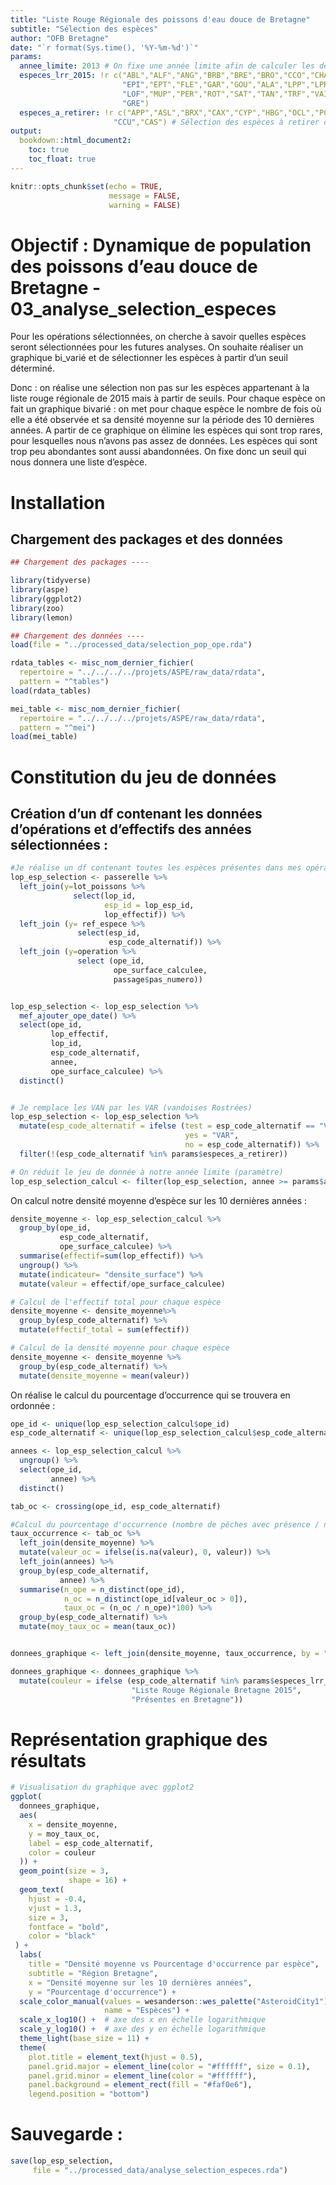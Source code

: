 ```yaml
---
title: "Liste Rouge Régionale des poissons d'eau douce de Bretagne"
subtitle: "Sélection des espèces"
author: "OFB Bretagne"
date: "`r format(Sys.time(), '%Y-%m-%d')`"
params:
  annee_limite: 2013 # On fixe une année limite afin de calculer les densités
  especes_lrr_2015: !r c("ABL","ALF","ANG","BRB","BRE","BRO","CCO","CHA","CHE",
                         "EPI","EPT","FLE","GAR","GOU","ALA","LPP","LPR","LPM",
                         "LOF","MUP","PER","ROT","SAT","TAN","TRF","VAI","VAR", 
                         "GRE")
  especes_a_retirer: !r c("APP","ASL","BRX","CAX","CYP","HBG","OCL","PCC","PFL",
                       "CCU","CAS") # Sélection des espèces à retirer du jeu de données initial
output:
  bookdown::html_document2:
    toc: true
    toc_float: true
---
```


```r
knitr::opts_chunk$set(echo = TRUE,
                      message = FALSE,
                      warning = FALSE)
```

# Objectif : Dynamique de population des poissons d'eau douce de Bretagne - 03_analyse_selection_especes

Pour les opérations sélectionnées, on cherche à savoir quelles espèces seront sélectionnées pour les futures analyses. On souhaite réaliser un graphique bi_varié et de sélectionner les espèces à partir d'un seuil déterminé. 

Donc : on réalise une sélection non pas sur les espèces appartenant à la liste rouge régionale de 2015 mais à partir de seuils. Pour chaque espèce on fait un graphique bivarié : on met pour chaque espèce le nombre de fois où elle a été observée et sa densité moyenne sur la période des 10 dernières années. A partir de ce graphique on élimine les espèces qui sont trop rares, pour lesquelles nous n'avons pas assez de données. Les espèces qui sont trop peu abondantes sont aussi abandonnées. On fixe donc un seuil qui nous donnera une liste d'espèce. 

# Installation 

## Chargement des packages et des données 

```r
## Chargement des packages ----

library(tidyverse)
library(aspe)
library(ggplot2)
library(zoo)
library(lemon)

## Chargement des données ----
load(file = "../processed_data/selection_pop_ope.rda")

rdata_tables <- misc_nom_dernier_fichier(
  repertoire = "../../../../projets/ASPE/raw_data/rdata",
  pattern = "^tables")
load(rdata_tables)

mei_table <- misc_nom_dernier_fichier(
  repertoire = "../../../../projets/ASPE/raw_data/rdata",
  pattern = "^mei")
load(mei_table)

```

# Constitution du jeu de données

## Création d'un df contenant les données d'opérations et d'effectifs des années sélectionnées :

```r
#Je réalise un df contenant toutes les espèces présentes dans mes opérations de pêches
lop_esp_selection <- passerelle %>% 
  left_join(y=lot_poissons %>% 
              select(lop_id,
                     esp_id = lop_esp_id,
                     lop_effectif)) %>% 
  left_join (y= ref_espece %>% 
               select(esp_id,
                      esp_code_alternatif)) %>% 
  left_join (y=operation %>% 
               select (ope_id, 
                       ope_surface_calculee,
                       passage$pas_numero))


lop_esp_selection <- lop_esp_selection %>% 
  mef_ajouter_ope_date() %>% 
  select(ope_id,
         lop_effectif,
         lop_id,
         esp_code_alternatif,
         annee,
         ope_surface_calculee) %>% 
  distinct()


# Je remplace les VAN par les VAR (vandoises Rostrées)
lop_esp_selection <- lop_esp_selection %>% 
  mutate(esp_code_alternatif = ifelse (test = esp_code_alternatif == "VAN",
                                       yes = "VAR",
                                       no = esp_code_alternatif)) %>% 
  filter(!(esp_code_alternatif %in% params$especes_a_retirer))

# On réduit le jeu de donnée à notre année limite (paramètre)
lop_esp_selection_calcul <- filter(lop_esp_selection, annee >= params$annee_limite)

```

On calcul notre densité moyenne d'espèce sur les 10 dernières années :

```r

densite_moyenne <- lop_esp_selection_calcul %>% 
  group_by(ope_id,
           esp_code_alternatif,
           ope_surface_calculee) %>% 
  summarise(effectif=sum(lop_effectif)) %>% 
  ungroup() %>% 
  mutate(indicateur= "densite_surface") %>% 
  mutate(valeur = effectif/ope_surface_calculee)

# Calcul de l'effectif total pour chaque espèce
densite_moyenne <- densite_moyenne%>%
  group_by(esp_code_alternatif) %>%
  mutate(effectif_total = sum(effectif))

# Calcul de la densité moyenne pour chaque espèce
densite_moyenne <- densite_moyenne %>%
  group_by(esp_code_alternatif) %>%
  mutate(densite_moyenne = mean(valeur))
```

On réalise le calcul du pourcentage d'occurrence qui se trouvera en ordonnée : 

```r
ope_id <- unique(lop_esp_selection_calcul$ope_id)
esp_code_alternatif <- unique(lop_esp_selection_calcul$esp_code_alternatif)

annees <- lop_esp_selection_calcul %>% 
  ungroup() %>% 
  select(ope_id,
         annee) %>% 
  distinct()

tab_oc <- crossing(ope_id, esp_code_alternatif) 

#Calcul du pourcentage d'occurrence (nombre de pêches avec présence / nombre de pêches)
taux_occurrence <- tab_oc %>% 
  left_join(densite_moyenne) %>% 
  mutate(valeur_oc = ifelse(is.na(valeur), 0, valeur)) %>% 
  left_join(annees) %>% 
  group_by(esp_code_alternatif,
           annee) %>% 
  summarise(n_ope = n_distinct(ope_id),
            n_oc = n_distinct(ope_id[valeur_oc > 0]),
            taux_oc = (n_oc / n_ope)*100) %>% 
  group_by(esp_code_alternatif) %>% 
  mutate(moy_taux_oc = mean(taux_oc))


donnees_graphique <- left_join(densite_moyenne, taux_occurrence, by = "esp_code_alternatif")

donnees_graphique <- donnees_graphique %>%
  mutate(couleur = ifelse (esp_code_alternatif %in% params$especes_lrr_2015, 
                           "Liste Rouge Régionale Bretagne 2015",
                           "Présentes en Bretagne"))

```


# Représentation graphique des résultats 

```r

# Visualisation du graphique avec ggplot2
ggplot(
  donnees_graphique,
  aes(
    x = densite_moyenne,
    y = moy_taux_oc,
    label = esp_code_alternatif,
    color = couleur
  )) +
  geom_point(size = 3,
             shape = 16) +
  geom_text(
    hjust = -0.4,
    vjust = 1.3,
    size = 3,
    fontface = "bold",
    color = "black"
 ) +
  labs(
    title = "Densité moyenne vs Pourcentage d'occurrence par espèce",
    subtitle = "Région Bretagne",
    x = "Densité moyenne sur les 10 dernières années",
    y = "Pourcentage d'occurrence") +
  scale_color_manual(values = wesanderson::wes_palette("AsteroidCity1")[3:5],
                     name = "Espèces") +
  scale_x_log10() +  # axe des x en échelle logarithmique
  scale_y_log10() +  # axe des y en échelle logarithmique
  theme_light(base_size = 11) +
  theme(
    plot.title = element_text(hjust = 0.5),
    panel.grid.major = element_line(color = "#ffffff", size = 0.1),
    panel.grid.minor = element_line(color = "#ffffff"),
    panel.background = element_rect(fill = "#faf0e6"),
    legend.position = "bottom") 
```

# Sauvegarde : 
```r
save(lop_esp_selection,
     file = "../processed_data/analyse_selection_especes.rda")
```

